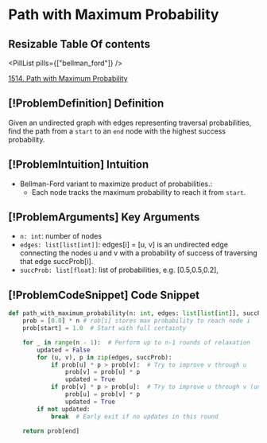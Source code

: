 # Path with Maximum Probability

## Resizable Table Of contents

<DifficultyBadge difficulty="medium" />

<PillList pills={["bellman_ford"]} />

[1514. Path with Maximum Probability](https://leetcode.com/problems/path-with-maximum-probability)

## [!ProblemDefinition] Definition

Given an undirected graph with edges representing traversal probabilities, find the path from a `start` to an `end` node with the highest success probability.

## [!ProblemIntuition] Intuition

- Bellman-Ford variant to maximize product of probabilities.:
    - Each node tracks the maximum probability to reach it from `start`.

## [!ProblemArguments] Key Arguments

- `n: int`: number of nodes
- `edges: list[list[int]]`: edges[i] = [u, v] is an undirected edge connecting the nodes u and v with a probability of success of traversing that edge succProb[i].
- `succProb: list[float]`: list of probabilities, e.g. [0.5,0.5,0.2],

## [!ProblemCodeSnippet] Code Snippet

```python meta="source=problems/1514-path-with-maximum-probability/solution.py"
def path_with_maximum_probability(n: int, edges: list[list[int]], succProb: list[float], start: int, end: int) -> float:
    prob = [0.0] * n # rob[i] stores max probability to reach node i
    prob[start] = 1.0  # Start with full certainty

    for _ in range(n - 1):  # Perform up to n-1 rounds of relaxation
        updated = False
        for (u, v), p in zip(edges, succProb):
            if prob[u] * p > prob[v]:  # Try to improve v through u
                prob[v] = prob[u] * p
                updated = True
            if prob[v] * p > prob[u]:  # Try to improve u through v (undirected graph)
                prob[u] = prob[v] * p
                updated = True
        if not updated:
            break  # Early exit if no updates in this round

    return prob[end]
```

